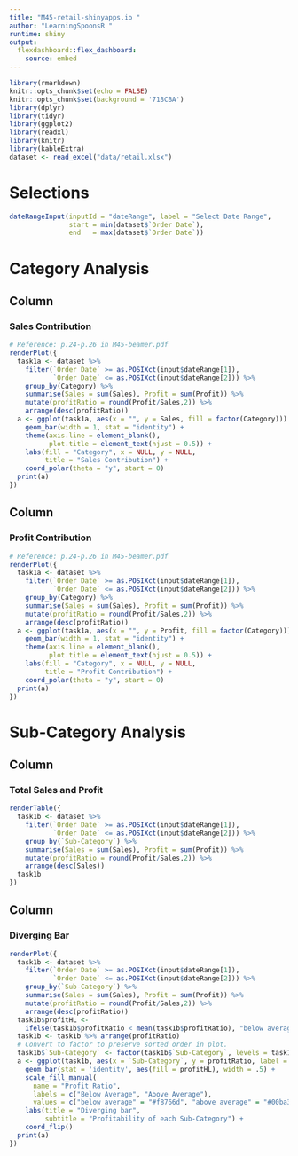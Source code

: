 ---
title: "M45-retail-shinyapps.io "  
author: "LearningSpoonsR "
runtime: shiny
output: 
  flexdashboard::flex_dashboard:
    source: embed
---  

```{r setup, include=FALSE}
library(rmarkdown)
knitr::opts_chunk$set(echo = FALSE)
knitr::opts_chunk$set(background = '718CBA')
library(dplyr)
library(tidyr)
library(ggplot2)
library(readxl)
library(knitr)
library(kableExtra)
dataset <- read_excel("data/retail.xlsx")
```

Selections {.sidebar}
===============================

```{r}
dateRangeInput(inputId = "dateRange", label = "Select Date Range", 
               start = min(dataset$`Order Date`),
               end   = max(dataset$`Order Date`))
```

Category Analysis    
===================================== 

Column {data-width=500}  
-------------------------------------

### Sales Contribution  
 
```{r}  
# Reference: p.24-p.26 in M45-beamer.pdf 
renderPlot({
  task1a <- dataset %>% 
    filter(`Order Date` >= as.POSIXct(input$dateRange[1]), 
           `Order Date` <= as.POSIXct(input$dateRange[2])) %>%
    group_by(Category) %>% 
    summarise(Sales = sum(Sales), Profit = sum(Profit)) %>%
    mutate(profitRatio = round(Profit/Sales,2)) %>%
    arrange(desc(profitRatio))
  a <- ggplot(task1a, aes(x = "", y = Sales, fill = factor(Category))) +
    geom_bar(width = 1, stat = "identity") +
    theme(axis.line = element_blank(),
          plot.title = element_text(hjust = 0.5)) +
    labs(fill = "Category", x = NULL, y = NULL,
         title = "Sales Contribution") +
    coord_polar(theta = "y", start = 0)
  print(a)
})  
```   
  
Column {data-width=500}  
-------------------------------------
  
### Profit Contribution  

```{r}  
# Reference: p.24-p.26 in M45-beamer.pdf 
renderPlot({
  task1a <- dataset %>% 
    filter(`Order Date` >= as.POSIXct(input$dateRange[1]), 
           `Order Date` <= as.POSIXct(input$dateRange[2])) %>%
    group_by(Category) %>% 
    summarise(Sales = sum(Sales), Profit = sum(Profit)) %>%
    mutate(profitRatio = round(Profit/Sales,2)) %>%
    arrange(desc(profitRatio))
  a <- ggplot(task1a, aes(x = "", y = Profit, fill = factor(Category))) +
    geom_bar(width = 1, stat = "identity") +
    theme(axis.line = element_blank(),
          plot.title = element_text(hjust = 0.5)) +
    labs(fill = "Category", x = NULL, y = NULL,
         title = "Profit Contribution") +
    coord_polar(theta = "y", start = 0)
  print(a)
})  
```   

Sub-Category Analysis      
=====================================   

Column {data-width=400}  
-------------------------------------  

### Total Sales and Profit  

```{r}
renderTable({
  task1b <- dataset %>%
    filter(`Order Date` >= as.POSIXct(input$dateRange[1]), 
           `Order Date` <= as.POSIXct(input$dateRange[2])) %>%
    group_by(`Sub-Category`) %>%
    summarise(Sales = sum(Sales), Profit = sum(Profit)) %>%
    mutate(profitRatio = round(Profit/Sales,2)) %>%
    arrange(desc(Sales))
  task1b
})
```

Column {data-width=600}  
-------------------------------------  

### Diverging Bar    

```{r}
renderPlot({
  task1b <- dataset %>%
    filter(`Order Date` >= as.POSIXct(input$dateRange[1]), 
           `Order Date` <= as.POSIXct(input$dateRange[2])) %>%
    group_by(`Sub-Category`) %>%
    summarise(Sales = sum(Sales), Profit = sum(Profit)) %>%
    mutate(profitRatio = round(Profit/Sales,2)) %>%
    arrange(desc(profitRatio))
  task1b$profitHL <-
    ifelse(task1b$profitRatio < mean(task1b$profitRatio), "below average", "above average")
  task1b <- task1b %>% arrange(profitRatio)
  # Convert to factor to preserve sorted order in plot.
  task1b$`Sub-Category` <- factor(task1b$`Sub-Category`, levels = task1b$`Sub-Category`)
  a <- ggplot(task1b, aes(x = `Sub-Category`, y = profitRatio, label = profitRatio)) +
    geom_bar(stat = 'identity', aes(fill = profitHL), width = .5) +
    scale_fill_manual(
      name = "Profit Ratio",
      labels = c("Below Average", "Above Average"),
      values = c("below average" = "#f8766d", "above average" = "#00ba38")) +
    labs(title = "Diverging bar",
         subtitle = "Profitability of each Sub-Category") +
    coord_flip()
  print(a)
})  
```



